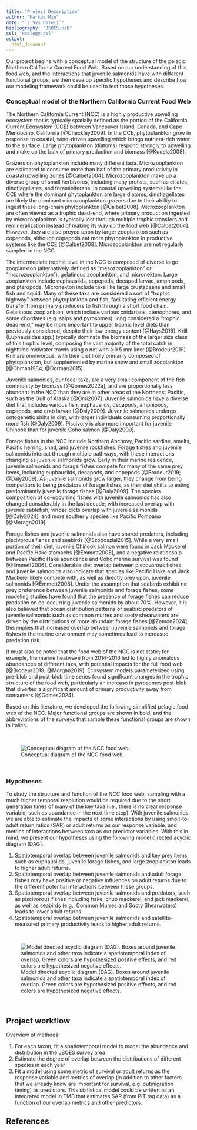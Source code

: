 ```yaml
---
title: "Project Description"
author: "Markus Min"
date: "`r Sys.Date()`"
bibliography: "JSOES.bib"
csl: "ecology.csl"
output:
  html_document
---
```


Our project begins with a conceptual model of the structure of the pelagic Northern California Current Food Web. Based on our understanding of this food web, and the interactions that juvenile salmonids have with different functional groups, we then develop specific hypotheses and describe how our modeling framework could be used to test those hypotheses.

### Conceptual model of the Northern California Current Food Web

The Northern California Current (NCC) is a highly productive upwelling ecosystem that is typically spatially defined as the portion of the California Current Ecosystem (CCE) between Vancouver Island, Canada, and Cape Mendocino, California [@Checkley2009]. In the CCE, phytoplankton grow in response to coastal, wind-driven upwelling which brings nutrient-rich water to the surface. Large phytoplankton (diatoms) respond strongly to upwelling and make up the bulk of primary production and biomass [@Kudela2008].

Grazers on phytoplankton include many different taxa. Microzooplankton are estimated to consume more than half of the primary productivity in coastal upwelling zones [@Calbet2004]. Microzooplankton make up a diverse group of small herbivores, including many protists, such as ciliates, dinoflagellates, and foraminiferans. In coastal upwelling systems like the CCE where the dominant phytoplankton are large diatoms, dinoflagellates are likely the dominant microzooplankton grazers due to their ability to ingest these long-chain phytoplankton [@Calbet2008]. Microzooplankton are often viewed as a trophic dead-end, where primary production ingested by microzooplankton is typically lost through multiple trophic transfers and remineralization instead of making its way up the food web [@Calbet2004]. However, they are also preyed upon by larger zooplankton such as copepods, although copepods eat more phytoplankton in productive systems like the CCE [@Calbet2008]. Microzooplankton are not regularly sampled in the NCC.

The intermediate trophic level in the NCC is composed of diverse large zooplankton (alternatively defined as "mesozooplankton" or "macrozooplankton"), gelatinous zooplankton, and micronekton.  Large zooplankton include euphausiids, copepods, decapod larvae, amphipods, and pteropods. Micronekton include taxa like large crustaceans and small fish and squid. Many of these taxa are considered a sort of "trophic highway" between phytoplankton and fish, facilitating efficient energy transfer from primary producers to fish through a short food chain. Gelatinous zooplankton, which include various cnidarians, ctenophores, and some chordates (e.g. salps and pyrosomes), long considered a "trophic dead-end," may be more important to upper trophic level diets than previously considered, despite their low energy content [@Hays2018]. Krill (Euphausiidae spp.) typically dominate the biomass of the larger size class of this trophic level, composing the vast majority of the total catch in nighttime midwater trawls using a net with a 9.5 mm liner [@Brodeur2019]. Krill are omnivorous, with their diet likely primarily composed of phytoplankton, but supplemented by marine snow and small zooplankton [@Ohman1984; @Dorman2015].

Juvenile salmonids, our focal taxa, are a very small component of the fish community by biomass [@Gomes2022a], and are proportionally less abundant in the NCC than they are in other areas of the Northeast Pacific, such as the Gulf of Alaska [@Orsi2007]. Juvenile salmonids have a diverse diet that includes various fish, euphausiids, decapods, amphipods, copepods, and crab larvae [@Daly2009]. Juvenile salmonids undergo ontogenetic shifts in diet, with larger individuals consuming proportionally more fish [@Daly2009]. Piscivory is also more important for juvenile Chinook than for juvenile Coho salmon [@Daly2009].

Forage fishes in the NCC include Northern Anchovy, Pacific sardine, smelts, Pacific herring, shad, and juvenile rockfishes. Forage fishes and juvenile salmonids interact through multiple pathways, with these interactions changing as juvenile salmonids grow. Early in their marine residence, juvenile salmonids and forage fishes compete for many of the same prey items, including euphausiids, decapods, and copepods [@Brodeur2019; @Daly2009]. As juvenile salmonids grow larger, they change from being competitors to being predators of forage fishes, as their diet shifts to eating predominantly juvenile forage fishes [@Daly2009]. The species composition of co-occurring fishes with juvenile salmonids has also changed considerably in the last decade, with increased overlap with juvenile sablefish, whose diets overlap with juvenile salmonids [@Daly2024], and more southerly species like Pacific Pompano [@Moragn2019].

Forage fishes and juvenile salmonids also have shared predators, including piscivorous fishes and seabirds [@Szoboszlai2015]. While a very small portion of their diet, juvenile Chinook salmon were found in Jack Mackerel and Pacific Hake stomachs [@Emmett2008], and a negative relationship between Pacific Hake abundance and Coho marine survival was found [@Emmett2006]. Considerable diet overlap between piscovorous fishes and juvenile salmonids also indicate that species like Pacific Hake and Jack Mackerel likely compete with, as well as directly prey upon, juvenile salmonids [@Emmett2008]. Under the assumption that seabirds exhibit no prey preference between juvenile salmonids and forage fishes, some modeling studies have found that the presence of forage fishes can reduce predation on co-occurring juvenile salmonids by about 70%. However, it is also believed that ocean distribution patterns of seabird predators of juvenile salmonids such as common murres and sooty shearwaters are driven by the distributions of more abundant forage fishes [@Zamon2024]; this implies that increased overlap between juvenile salmonids and forage fishes in the marine environment may sometimes lead to increased predation risk.

It must also be noted that the food web of the NCC is not static; for example, the marine heatwave from 2014-2016 led to highly anomalous abundances of different taxa, with potential impacts for the full food web [@Brodeur2019; @Morgan2019]. Ecosystem models parameterized using pre-blob and post-blob time series found significant changes in the trophic structure of the food web, particularly an increase in pyrosomes post-blob that diverted a significant amount of primary productivity away from consumers [@Gomes2024].

Based on this literature, we developed the following simplified pelagic food web of the NCC. Major functional groups are shown in bold, and the abbreviations of the surveys that sample these functional groups are shown in italics. 

<br>

![Conceptual diagram of the NCC food web.](figures/NCC_food_web.png)

<br>

### Hypotheses

To study the structure and function of the NCC food web, sampling with a much higher temporal resolution would be required due to the short generation times of many of the key taxa (i.e., there is no clear response variable, such as abundance in the next time step). With juvenile salmonids, we are able to estimate the impacts of some interactions by using smolt-to-adult return ratios (SAR) or adult returns as our response variable, and metrics of interactions between taxa as our predictor variables. With this in mind, we present our hypotheses using the following model directed acyclic diagram (DAG).

1. Spatiotemporal overlap between juvenile salmonids and key prey items, such as euphausiids, juvenile forage fishes, and large zooplankton leads to higher adult returns.
2. Spatiotemporal overlap between juvenile salmonids and adult forage fishes may have positive or negative influences on adult returns due to the different potential interactions between these groups.
3. Spatiotemporal overlap between juvenile salmonids and predators, such as piscivorous fishes including hake, chub mackerel, and jack mackerel, as well as seabirds (e.g., Common Murres and Sooty Shearwaters) leads to lower adult returns.
4. Spatiotemporal overlap between juvenile salmonids and satellite-measured primary productivity leads to higher adult returns.

<br>

![Model directed acyclic diagram (DAG). Boxes around juvenile salmonids and other taxa indicate a spatiotemporal index of overlap. Green colors are hypothesized positive effects, and red colors are hypothesized negative effects.](figures/model_dag.png)

<br>






## Project workflow

Overview of methods:

1. For each taxon, fit a spatiotemporal model to model the abundance and distribution in the JSOES survey area
2. Estimate the degree of overlap between the distributions of different species in each year
3. Fit a model using some metric of survival or adult returns as the response variable and metrics of overlap (in addition to other factors that we already know are important for survival, e.g.,outmigration timing) as predictors. This statistical model could be written as an integrated model in TMB that estimates SAR (from PIT tag data) as a function of our overlap metrics and other predictors.


## References 

<br>
